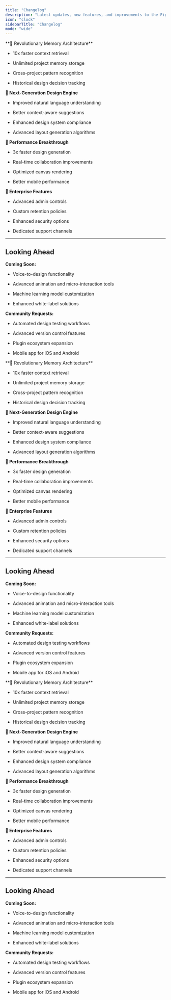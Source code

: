 ```yaml
---
title: "Changelog"
description: "Latest updates, new features, and improvements to the Figr platform."
icon: "clock"
sidebarTitle: "Changelog"
mode: "wide"
---
```


<Update label="09/26/2025" description>
  **🧠 Revolutionary Memory Architecture**

  - 10x faster context retrieval

  - Unlimited project memory storage

  - Cross-project pattern recognition

  - Historical design decision tracking

  **🎨 Next-Generation Design Engine**

  - Improved natural language understanding

  - Better context-aware suggestions

  - Enhanced design system compliance

  - Advanced layout generation algorithms

  **🚀 Performance Breakthrough**

  - 3x faster design generation

  - Real-time collaboration improvements

  - Optimized canvas rendering

  - Better mobile performance

  **💼 Enterprise Features**

  - Advanced admin controls

  - Custom retention policies

  - Enhanced security options

  - Dedicated support channels

  ---

  ## Looking Ahead

  **Coming Soon:**

  - Voice-to-design functionality

  - Advanced animation and micro-interaction tools

  - Machine learning model customization

  - Enhanced white-label solutions

  **Community Requests:**

  - Automated design testing workflows

  - Advanced version control features

  - Plugin ecosystem expansion

  - Mobile app for iOS and Android
</Update>

<Update label="asasasa">
  **🧠 Revolutionary Memory Architecture**

  - 10x faster context retrieval

  - Unlimited project memory storage

  - Cross-project pattern recognition

  - Historical design decision tracking

  **🎨 Next-Generation Design Engine**

  - Improved natural language understanding

  - Better context-aware suggestions

  - Enhanced design system compliance

  - Advanced layout generation algorithms

  **🚀 Performance Breakthrough**

  - 3x faster design generation

  - Real-time collaboration improvements

  - Optimized canvas rendering

  - Better mobile performance

  **💼 Enterprise Features**

  - Advanced admin controls

  - Custom retention policies

  - Enhanced security options

  - Dedicated support channels

  ---

  ## Looking Ahead

  **Coming Soon:**

  - Voice-to-design functionality

  - Advanced animation and micro-interaction tools

  - Machine learning model customization

  - Enhanced white-label solutions

  **Community Requests:**

  - Automated design testing workflows

  - Advanced version control features

  - Plugin ecosystem expansion

  - Mobile app for iOS and Android
</Update>

<Update label="hello">
  **🧠 Revolutionary Memory Architecture**

  - 10x faster context retrieval

  - Unlimited project memory storage

  - Cross-project pattern recognition

  - Historical design decision tracking

  **🎨 Next-Generation Design Engine**

  - Improved natural language understanding

  - Better context-aware suggestions

  - Enhanced design system compliance

  - Advanced layout generation algorithms

  **🚀 Performance Breakthrough**

  - 3x faster design generation

  - Real-time collaboration improvements

  - Optimized canvas rendering

  - Better mobile performance

  **💼 Enterprise Features**

  - Advanced admin controls

  - Custom retention policies

  - Enhanced security options

  - Dedicated support channels

  ---

  ## Looking Ahead

  **Coming Soon:**

  - Voice-to-design functionality

  - Advanced animation and micro-interaction tools

  - Machine learning model customization

  - Enhanced white-label solutions

  **Community Requests:**

  - Automated design testing workflows

  - Advanced version control features

  - Plugin ecosystem expansion

  - Mobile app for iOS and Android
</Update>